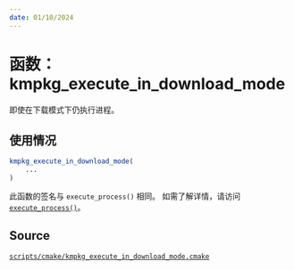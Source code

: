 ```yaml
---
date: 01/10/2024
---
```

# 函数： kmpkg_execute_in_download_mode

即使在下载模式下仍执行进程。

## 使用情况


```cmake
kmpkg_execute_in_download_mode(
    ...
)
```

此函数的签名与 `execute_process()` 相同。
如需了解详情，请访问 [`execute_process()`](https://cmake.org/cmake/help/latest/command/execute_process.html)。

## Source

[`scripts/cmake/kmpkg_execute_in_download_mode.cmake`](https://gitee.com/kumo-pub/kmpkg/blob/master/scripts/cmake/kmpkg_execute_in_download_mode.cmake)
